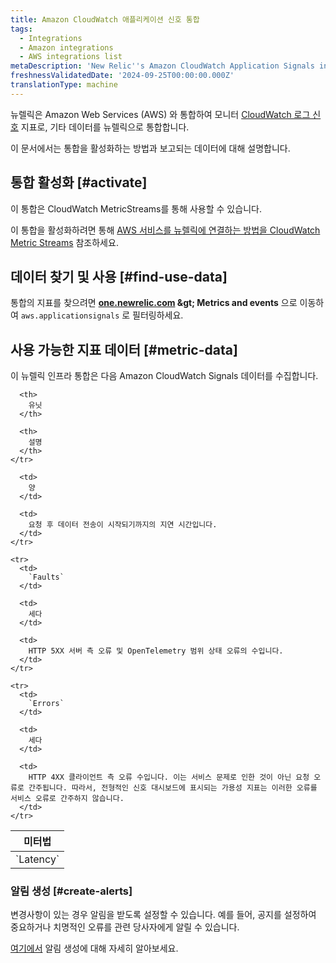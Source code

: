 ```yaml
---
title: Amazon CloudWatch 애플리케이션 신호 통합
tags:
  - Integrations
  - Amazon integrations
  - AWS integrations list
metaDescription: 'New Relic''s Amazon CloudWatch Application Signals integration: what data it reports and how to enable it.'
freshnessValidatedDate: '2024-09-25T00:00:00.000Z'
translationType: machine
---
```


뉴렐릭은 Amazon Web Services (AWS) 와 통합하여 모니터 [CloudWatch 로그 신호](https://docs.aws.amazon.com/AmazonCloudWatch/latest/monitoring/CloudWatch-Agent-Application_Signals.html) 지표로, 기타 데이터를 뉴렐릭으로 통합합니다.

이 문서에서는 통합을 활성화하는 방법과 보고되는 데이터에 대해 설명합니다.

## 통합 활성화 [#activate]

이 통합은 CloudWatch MetricStreams를 통해 사용할 수 있습니다.

이 통합을 활성화하려면 통해 [AWS 서비스를 뉴렐릭에 연결하는 방법을 CloudWatch Metric Streams](/docs/infrastructure/amazon-integrations/connect/aws-metric-stream-setup/) 참조하세요.

## 데이터 찾기 및 사용 [#find-use-data]

통합의 지표를 찾으려면 <DNT>**[one.newrelic.com](https://one.newrelic.com/all-capabilities) &amp;gt; Metrics and events**</DNT> 으로 이동하여 `aws.applicationsignals` 로 필터링하세요.

## 사용 가능한 지표 데이터 [#metric-data]

이 뉴렐릭 인프라 통합은 다음 Amazon CloudWatch Signals 데이터를 수집합니다.

<table>
  <thead>
    <tr>
      <th style={{ width: "220px" }}>
        미터법
      </th>

      <th>
        유닛
      </th>

      <th>
        설명
      </th>
    </tr>
  </thead>

  <tbody>
    <tr>
      <td>
        `Latency`
      </td>

      <td>
        양
      </td>

      <td>
        요청 후 데이터 전송이 시작되기까지의 지연 시간입니다.
      </td>
    </tr>

    <tr>
      <td>
        `Faults`
      </td>

      <td>
        세다
      </td>

      <td>
        HTTP 5XX 서버 측 오류 및 OpenTelemetry 범위 상태 오류의 수입니다.
      </td>
    </tr>

    <tr>
      <td>
        `Errors`
      </td>

      <td>
        세다
      </td>

      <td>
        HTTP 4XX 클라이언트 측 오류 수입니다. 이는 서비스 문제로 인한 것이 아닌 요청 오류로 간주됩니다. 따라서, 전형적인 신호 대시보드에 표시되는 가용성 지표는 이러한 오류를 서비스 오류로 간주하지 않습니다.
      </td>
    </tr>
  </tbody>
</table>

### 알림 생성 [#create-alerts]

변경사항이 있는 경우 알림을 받도록 <InlinePopover type="alerts" />설정할 수 있습니다. 예를 들어, 공지를 설정하여 중요하거나 치명적인 오류를 관련 당사자에게 알릴 수 있습니다.

[여기에서](/docs/alerts-applied-intelligence/new-relic-alerts/learn-alerts/introduction-alerts/) 알림 생성에 대해 자세히 알아보세요.